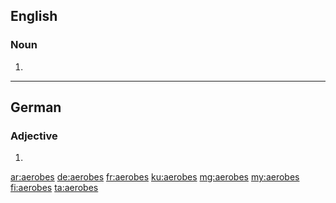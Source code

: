 ==English==

===Noun===
{{head|en|plural}}

# {{plural of|aerobe|lang=en}}

----

==German==

===Adjective===
{{head|de|adjective form}}

# {{de-inflected form of|aerob}}

[[ar:aerobes]]
[[de:aerobes]]
[[fr:aerobes]]
[[ku:aerobes]]
[[mg:aerobes]]
[[my:aerobes]]
[[fi:aerobes]]
[[ta:aerobes]]